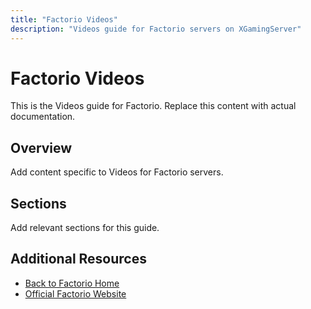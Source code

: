```yaml
---
title: "Factorio Videos"
description: "Videos guide for Factorio servers on XGamingServer"
---
```


# Factorio Videos

This is the Videos guide for Factorio. Replace this content with actual documentation.

## Overview

Add content specific to Videos for Factorio servers.

## Sections

Add relevant sections for this guide.

## Additional Resources

- [Back to Factorio Home](./index)
- [Official Factorio Website](https://example.com)
